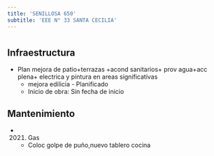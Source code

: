 ```yaml
---
title: 'SENILLOSA 650'
subtitle: 'EEE N° 33 SANTA CECILIA'
---
```


#
## Infraestructura

* Plan mejora de patio+terrazas +acond sanitarios+ prov agua+acc plena+ electrica y pintura en areas significativas 
    + mejora edilicia - Planificado 
    + Inicio de obra: Sin fecha de inicio 






## Mantenimiento

*  (2021) Gas 
    + Coloc golpe de puño,nuevo tablero cocina



